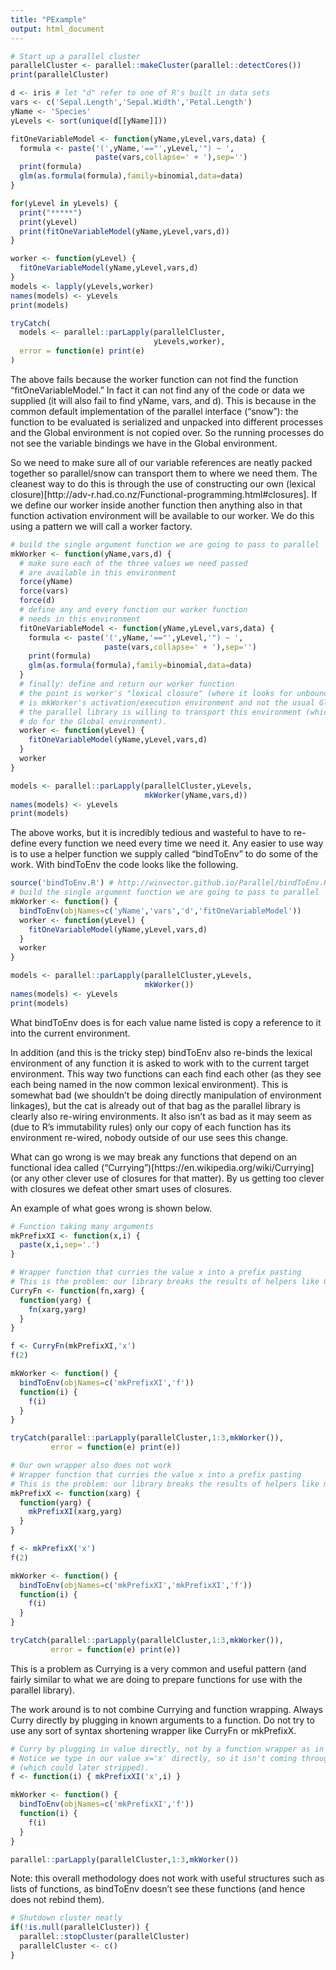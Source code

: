 ```yaml
---
title: "PExample"
output: html_document
---
```



```r
# Start up a parallel cluster
parallelCluster <- parallel::makeCluster(parallel::detectCores())
print(parallelCluster)
```


```r
d <- iris # let "d" refer to one of R's built in data sets
vars <- c('Sepal.Length','Sepal.Width','Petal.Length')
yName <- 'Species'
yLevels <- sort(unique(d[[yName]]))

fitOneVariableModel <- function(yName,yLevel,vars,data) {
  formula <- paste('(',yName,'=="',yLevel,'") ~ ',
                   paste(vars,collapse=' + '),sep='')
  print(formula)
  glm(as.formula(formula),family=binomial,data=data)
}
```

```r
for(yLevel in yLevels) {
  print("*****")
  print(yLevel)
  print(fitOneVariableModel(yName,yLevel,vars,d))
}
```

```r
worker <- function(yLevel) {
  fitOneVariableModel(yName,yLevel,vars,d)
}
models <- lapply(yLevels,worker)
names(models) <- yLevels
print(models)
```

```r
tryCatch(
  models <- parallel::parLapply(parallelCluster,
                                yLevels,worker),
  error = function(e) print(e)
)
```

The above fails because the worker function can not find the function "fitOneVariableModel."  In fact it can not find any of the code or data we supplied (it will also fail to find yName, vars, and d).  This is because in the common default implementation of the parallel interface ("snow"): the function to be evaluated is serialized and unpacked into different processes and the Global environment is not copied over.  So the running processes do not see the variable bindings we have in the Global environment.

So we need to make sure all of our variable references are neatly packed together so parallel/snow can transport them to where we need them.  The cleanest way to do this is through the use of constructing our own (lexical closure)[http://adv-r.had.co.nz/Functional-programming.html#closures].  If we define our worker inside another function then anything also in that function activation environment will be available to our worker.  We do this using a pattern we will call a worker factory.

```r
# build the single argument function we are going to pass to parallel
mkWorker <- function(yName,vars,d) {
  # make sure each of the three values we need passed 
  # are available in this environment
  force(yName)
  force(vars)
  force(d)
  # define any and every function our worker function 
  # needs in this environment
  fitOneVariableModel <- function(yName,yLevel,vars,data) {
    formula <- paste('(',yName,'=="',yLevel,'") ~ ',
                     paste(vars,collapse=' + '),sep='')
    print(formula)
    glm(as.formula(formula),family=binomial,data=data)
  }
  # finally: define and return our worker function
  # the point is worker's "lexical closure" (where it looks for unbound variables)
  # is mkWorker's activation/execution environment and not the usual Global environment.
  # the parallel library is willing to transport this environment (which it does not
  # do for the Global environment).
  worker <- function(yLevel) {
    fitOneVariableModel(yName,yLevel,vars,d)
  }
  worker
}

models <- parallel::parLapply(parallelCluster,yLevels,
                              mkWorker(yName,vars,d))
names(models) <- yLevels
print(models)
```


The above works, but it is incredibly tedious and wasteful to have to re-define every 
function we need every time we need it.  Any easier to use way is to use a helper
function we supply called "bindToEnv" to do some of the work.  With bindToEnv the
code looks like the following.

```r
source('bindToEnv.R') # http://winvector.github.io/Parallel/bindToEnv.R
# build the single argument function we are going to pass to parallel
mkWorker <- function() {
  bindToEnv(objNames=c('yName','vars','d','fitOneVariableModel'))
  worker <- function(yLevel) {
    fitOneVariableModel(yName,yLevel,vars,d)
  }
  worker
}

models <- parallel::parLapply(parallelCluster,yLevels,
                              mkWorker())
names(models) <- yLevels
print(models)
```


What bindToEnv does is for each value name listed is copy a reference to it into the current environment.  

In addition (and this is the tricky step) bindToEnv also re-binds the lexical environment of any function it is asked to work with to the current target environment.  This way two functions can each find each other (as they see each being named in the now common lexical environment).  This is somewhat bad (we shouldn't be doing directly manipulation of environment linkages), but the cat is already out of that bag as the parallel library is clearly also re-wiring environments.  It also isn't as bad as it may seem as (due to R's immutability rules) only our copy of each function has its environment re-wired, nobody outside of our use sees this change.

What can go wrong is we may break any functions that depend on an functional idea called ("Currying")[https://en.wikipedia.org/wiki/Currying] (or any other clever use of closures for that matter).  By us getting too clever with closures we defeat other smart uses of closures.

An example of what goes wrong is shown below.

```r
# Function taking many arguments
mkPrefixXI <- function(x,i) {
  paste(x,i,sep='.')
}

# Wrapper function that curries the value x into a prefix pasting
# This is the problem: our library breaks the results of helpers like CurryFn()
CurryFn <- function(fn,xarg) {
  function(yarg) {
    fn(xarg,yarg)
  }
}

f <- CurryFn(mkPrefixXI,'x')
f(2)

mkWorker <- function() {
  bindToEnv(objNames=c('mkPrefixXI','f'))
  function(i) {
    f(i)
  }
}

tryCatch(parallel::parLapply(parallelCluster,1:3,mkWorker()),
         error = function(e) print(e))

# Our own wrapper also does not work
# Wrapper function that curries the value x into a prefix pasting
# This is the problem: our library breaks the results of helpers like mkPrefixX
mkPrefixX <- function(xarg) {
  function(yarg) {
    mkPrefixXI(xarg,yarg)
  }
}

f <- mkPrefixX('x')
f(2)

mkWorker <- function() {
  bindToEnv(objNames=c('mkPrefixXI','mkPrefixXI','f'))
  function(i) {
    f(i)
  }
}

tryCatch(parallel::parLapply(parallelCluster,1:3,mkWorker()),
         error = function(e) print(e))
```

This is a problem as Currying is a very common and useful pattern (and fairly similar to what we are doing to prepare functions for use with the parallel library).

The work around is to not combine Currying and function wrapping.  Always Curry directly by plugging in known arguments to a function.  Do not try to use any sort of syntax shortening wrapper like CurryFn or mkPrefixX.


```r

# Curry by plugging in value directly, not by a function wrapper as in last example
# Notice we type in our value x='x' directly, so it isn't coming through an environment 
# (which could later stripped).
f <- function(i) { mkPrefixXI('x',i) }

mkWorker <- function() {
  bindToEnv(objNames=c('mkPrefixXI','f'))
  function(i) {
    f(i)
  }
}

parallel::parLapply(parallelCluster,1:3,mkWorker())
```


Note: this overall methodology does not work with useful structures such as lists of functions, as bindToEnv doesn't see these functions (and hence does not rebind them).



```r
# Shutdown cluster neatly
if(!is.null(parallelCluster)) {
  parallel::stopCluster(parallelCluster)
  parallelCluster <- c()
}
```
